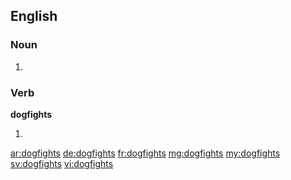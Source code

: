 ==English==

===Noun===
{{head|en}}

# {{plural of|dogfight}}

===Verb===
'''dogfights'''

# {{en-third-person singular of|dogfight}}

[[ar:dogfights]]
[[de:dogfights]]
[[fr:dogfights]]
[[mg:dogfights]]
[[my:dogfights]]
[[sv:dogfights]]
[[vi:dogfights]]